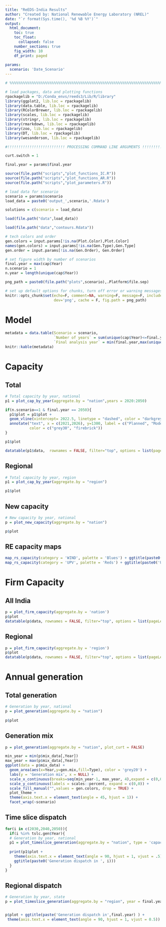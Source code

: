 ```yaml
---
title: "ReEDS-India Results"
author: "Created by: National Renewable Energy Laboratory (NREL)"
date: "`r format(Sys.time(), '%d %B %Y')`"
output: 
  html_document: 
    toc: true
    toc_float:
      collapsed: false
    number_sections: true
    fig_width: 10
    df_print: paged
    
params:
  scenario: 'Date_Scenario'
---
```


```r
# %%%%%%%%%%%%%%%%%%%%%%%%%%%%%%%%%%%%%%%%%%%%%%%%%%%%%%%%%%%%%%%%%%%%%%%%%%

# load packages, data and plotting functions
rpackagelib = "D:/Conda_envs/reeds3/Lib/R/library"
library(ggplot2, lib.loc = rpackagelib)
library(data.table, lib.loc = rpackagelib)
library(RColorBrewer, lib.loc = rpackagelib)
library(scales, lib.loc = rpackagelib)
library(stringr, lib.loc = rpackagelib)
library(rmarkdown, lib.loc = rpackagelib)
library(zoo, lib.loc = rpackagelib)
library(DT, lib.loc = rpackagelib)
library(wesanderson, lib.loc = rpackagelib)

#!!!!!!!!!!!!!!!!!!!!!!!!!! PROCESSING COMMAND LINE ARGUMENTS !!!!!!!!!!!!!!!!!!!!!!!!!!!!!!!!!!!!!#

curt.switch = 1

final.year = params$final.year

source(file.path("scripts","plot_functions_IC.R"))
source(file.path("scripts","plot_functions_AR.R"))
source(file.path("scripts","plot_parameters.R"))

# load data for scenario
scenario = params$scenario
load_data = paste0('output_',scenario,'.Rdata')

solutions = c(scenario = load_data)

load(file.path("data",load_data))

load(file.path("data","contours.Rdata"))

# tech colors and order
gen.colors = input.params[!is.na(Plot.Color),Plot.Color]
names(gen.colors) = input.params[!is.na(Gen.Type),Gen.Type]
gen.order = input.params[!is.na(Gen.Order), Gen.Order]

# set figure width by number of scenarios
final.year = max(cap$Year)
n.scenario = 1
n.year = length(unique(cap$Year))

png_path = paste0(file.path("plots",scenario),.Platform$file.sep)

# set up default options for chunks, turn off error or warning messages
knitr::opts_chunk$set(echo=F, comment=NA, warning=F, message=F, include=T, 
                      dev='png', cache = F, fig.path = png_path)

```

# Model
```r
metadata = data.table(Scenario = scenario,
                      `Number of years` = sum(unique(cap$Year)<=final.year),
                      `Final analysis year` = min(final.year,max(unique(cap$Year))))
knitr::kable(metadata)

```


# Capacity {.tabset}

## Total
```r

# Total capacity by year, national
p1 = plot_cap_by_year(aggregate.by = "nation",years = 2020:2050)

if(n.scenario==1 & final.year == 2050){
  p1$plot = p1$plot + 
  geom_vline(xintercept= 2022.5, linetype = "dashed", color = "darkgrey", size = 1.25) +
  annotate("text", x = c(2021,2026), y=1300, label = c("Planned", "Modeled"), size = 5,
           color = c("grey30", "firebrick"))
}

p1$plot 

datatable(p1$data,  rownames = FALSE, filter="top", options = list(pageLength = 5, scrollX=T))

```

## Regional
```r

# Total capacity by year, region
p1 = plot_cap_by_year(aggregate.by = "region")

p1$plot
```

## New capacity
```r

# New capacity by year, national
p = plot_new_capacity(aggregate.by = "nation")

p$plot

```

## RE capacity maps
```r
map_rs_capacity(category = 'WIND', palette = 'Blues') + ggtitle(paste0('Wind capacity in ',final.year))
map_rs_capacity(category = 'UPV', palette = 'Reds') + ggtitle(paste0('Utility PV capacity in ',final.year))

```

# Firm Capacity {.tabset}

## All India
```r

p = plot_firm_capacity(aggregate.by = 'nation')
p$plot
datatable(p$data, rownames = FALSE, filter="top", options = list(pageLength = 5, scrollX=T))
```

## Regional
```r

p = plot_firm_capacity(aggregate.by = 'region')
p$plot
datatable(p$data, rownames = FALSE, filter="top", options = list(pageLength = 5, scrollX=T))

```

# Annual generation {.tabset}

## Total generation
```r

# Generation by year, national
p = plot_generation(aggregate.by = "nation")
  
p$plot 

```

## Generation mix
```r
p = plot_generation(aggregate.by = "nation", plot_curt = FALSE)

min_year = min(p$mix_data[,Year])
max_year = max(p$mix_data[,Year])
ggplot(data = p$mix_data) +
  geom_area(aes(x=Year,y=gen.mix,fill=Type), color = 'grey20') +
  labs(y = 'Generation mix', x = NULL) +
  scale_x_continuous(breaks=seq(min_year-1, max_year, 4),expand = c(0,0)) +
  scale_y_continuous(labels = scales::percent, expand = c(0,0)) +
  scale_fill_manual("",values = gen.colors, drop = TRUE) +
  plot_theme +
  theme(axis.text.x = element_text(angle = 45, hjust = 1)) +
  facet_wrap(~scenario)

```

## Time slice dispatch
```r

for(i in c(2030,2040,2050)){
  if(i %in% tslc.gen$Year){
  # Generation by year, national
  p1 = plot_timeslice_generation(aggregate.by = "nation", type = 'capacity', year = i)
  
  print(p1$plot + 
    theme(axis.text.x = element_text(angle = 90, hjust = 1, vjust = .5)) +
    ggtitle(paste0('Generation dispatch in ', i)))
  }
}

```

## Regional dispatch
```r

# Generation by year, state
p = plot_timeslice_generation(aggregate.by = "region", year = final.year, type = 'capacity')


p$plot + ggtitle(paste('Generation dispatch in',final.year) ) +
 theme(axis.text.x = element_text(angle = 90, hjust = 1, vjust = 0.5))

```

